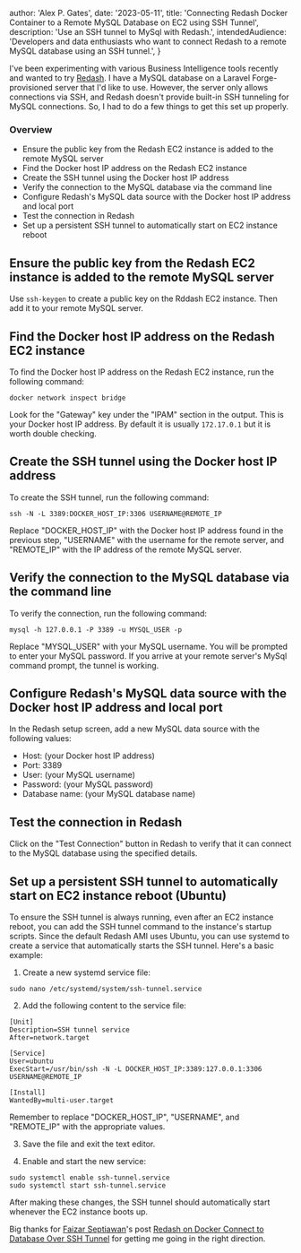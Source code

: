 
  author: 'Alex P. Gates',
  date: '2023-05-11',
  title: 'Connecting Redash Docker Container to a Remote MySQL Database on EC2 using SSH Tunnel',
  description:
    'Use an SSH tunnel to MySql with Redash.',
  intendedAudience: 'Developers and data enthusiasts who want to connect Redash to a remote MySQL database using an SSH tunnel.',
}


I've been experimenting with various Business Intelligence tools recently and wanted to try [Redash](https://redash.io/). I have a MySQL database on a Laravel Forge-provisioned server that I'd like to use. However, the server only allows connections via SSH, and Redash doesn't provide built-in SSH tunneling for MySQL connections. So, I had to do a few things to get this set up properly.

### Overview

- Ensure the public key from the Redash EC2 instance is added to the remote MySQL server
- Find the Docker host IP address on the Redash EC2 instance
- Create the SSH tunnel using the Docker host IP address
- Verify the connection to the MySQL database via the command line
- Configure Redash's MySQL data source with the Docker host IP address and local port
- Test the connection in Redash
- Set up a persistent SSH tunnel to automatically start on EC2 instance reboot


## Ensure the public key from the Redash EC2 instance is added to the remote MySQL server

Use `ssh-keygen` to create a public key on the Rddash EC2 instance. Then add it to your remote MySQL server.


## Find the Docker host IP address on the Redash EC2 instance

To find the Docker host IP address on the Redash EC2 instance, run the following command:

```
docker network inspect bridge
```

Look for the "Gateway" key under the "IPAM" section in the output. This is your Docker host IP address. By default it is usually `172.17.0.1` but it is worth double checking.


## Create the SSH tunnel using the Docker host IP address

To create the SSH tunnel, run the following command:

```
ssh -N -L 3389:DOCKER_HOST_IP:3306 USERNAME@REMOTE_IP
```

Replace "DOCKER_HOST_IP" with the Docker host IP address found in the previous step, "USERNAME" with the username for the remote server, and "REMOTE_IP" with the IP address of the remote MySQL server.


## Verify the connection to the MySQL database via the command line

To verify the connection, run the following command:

```
mysql -h 127.0.0.1 -P 3389 -u MYSQL_USER -p
```

Replace "MYSQL_USER" with your MySQL username. You will be prompted to enter your MySQL password. If you arrive at your remote server's MySql command prompt, the tunnel is working.


## Configure Redash's MySQL data source with the Docker host IP address and local port

In the Redash setup screen, add a new MySQL data source with the following values:

- Host: (your Docker host IP address)
- Port: 3389
- User: (your MySQL username)
- Password: (your MySQL password)
- Database name: (your MySQL database name)

## Test the connection in Redash

Click on the "Test Connection" button in Redash to verify that it can connect to the MySQL database using the specified details.

## Set up a persistent SSH tunnel to automatically start on EC2 instance reboot (Ubuntu)

To ensure the SSH tunnel is always running, even after an EC2 instance reboot, you can add the SSH tunnel command to the instance's startup scripts. Since the default Redash AMI uses Ubuntu, you can use systemd to create a service that automatically starts the SSH tunnel. Here's a basic example:

1. Create a new systemd service file:

```
sudo nano /etc/systemd/system/ssh-tunnel.service
```

2. Add the following content to the service file:

```
[Unit]
Description=SSH tunnel service
After=network.target

[Service]
User=ubuntu
ExecStart=/usr/bin/ssh -N -L DOCKER_HOST_IP:3389:127.0.0.1:3306 USERNAME@REMOTE_IP

[Install]
WantedBy=multi-user.target
```

Remember to replace "DOCKER_HOST_IP", "USERNAME", and "REMOTE_IP" with the appropriate values.

3. Save the file and exit the text editor.

4. Enable and start the new service:

```
sudo systemctl enable ssh-tunnel.service
sudo systemctl start ssh-tunnel.service
```

After making these changes, the SSH tunnel should automatically start whenever the EC2 instance boots up.

Big thanks for [Faizar Septiawan](https://sibunglon.com/)'s post [Redash on Docker Connect to Database Over SSH Tunnel](https://sibunglon.com/2021/05/15/redash-on-docker-connect-to-database-over-ssh-tunnel/) for getting me going in the right direction.
